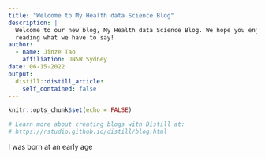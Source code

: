 ```yaml
---
title: "Welcome to My Health data Science Blog"
description: |
  Welcome to our new blog, My Health data Science Blog. We hope you enjoy 
  reading what we have to say!
author:
  - name: Jinze Tao 
    affiliation: UNSW Sydney
date: 06-15-2022
output:
  distill::distill_article:
    self_contained: false
---
```


```r
knitr::opts_chunk$set(echo = FALSE)

# Learn more about creating blogs with Distill at:
# https://rstudio.github.io/distill/blog.html

```

I was born at an early age

